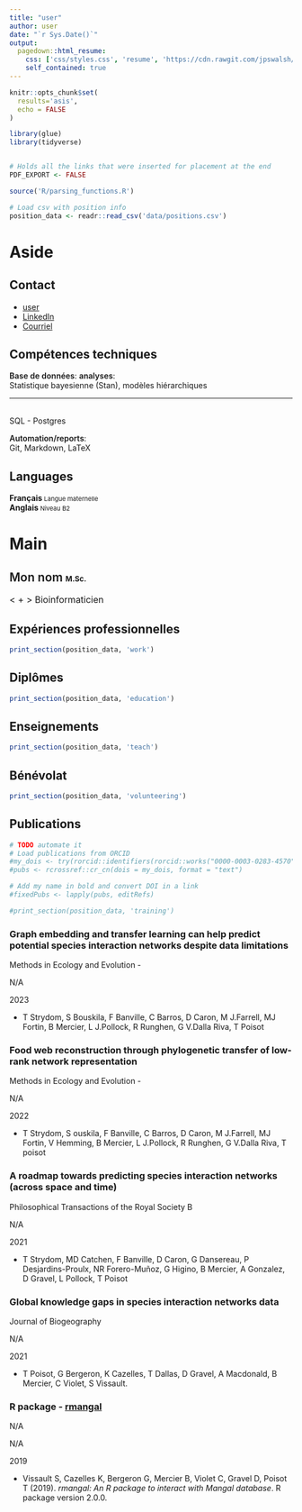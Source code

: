 ```yaml
---
title: "user"
author: user
date: "`r Sys.Date()`"
output:
  pagedown::html_resume:
    css: ['css/styles.css', 'resume', 'https://cdn.rawgit.com/jpswalsh/academicons/master/css/academicons.min.css']
    self_contained: true
---
```


```r
knitr::opts_chunk$set(
  results='asis',
  echo = FALSE
)

library(glue)
library(tidyverse)


# Holds all the links that were inserted for placement at the end
PDF_EXPORT <- FALSE

source('R/parsing_functions.R')

# Load csv with position info
position_data <- readr::read_csv('data/positions.csv')
```


Aside
================================================================================

Contact {#contact}
--------------------------------------------------------------------------------
- <i class="fa fa-github"></i> [user](https://github.com/user)
- <i class="fa-brands fa-linkedin"></i> [LinkedIn](https://www.linkedin.com/in/mon-nom-2504321b0/)
- <i class="fa fa-envelope"></i> <a href="mailto:test@icloud.com">Courriel</a>



Compétences techniques
------------------------------------
<span style="font-weight:600;">Base de données</span>:
<span style="font-weight:600;">analyses</span>: <br> Statistique bayesienne (Stan), modèles hiérarchiques <br>



------------------------------------

 <br>SQL - Postgres<br>

<span style="font-weight:600;">Automation/reports</span>: <br>Git, Markdown, LaTeX<br> 


Languages
------------------------------------
**Français**<span style="font-size:11px;"> Langue maternelle</span><br>
**Anglais**<span style="font-size:11px;"> Niveau B2</span><br>


Main
================================================================================

 <span style="font-weight:600">Mon nom</span> <span style="font-size: 13px;">M.Sc.</span>{#title}
--------------------------------------------------------------------------------

 
<span style="font-size: 1rem;">< <i class="fa fa-bar-chart"></i> + <i class="fa fa-laptop"></i> > Bioinformaticien </span>

Expériences professionnelles {data-icon=laptop}
--------------------------------------------------------------------------------
```r
print_section(position_data, 'work')
```

Diplômes {data-icon=graduation-cap data-concise=true}
--------------------------------------------------------------------------------
```r
print_section(position_data, 'education')
```

Enseignements {data-icon=chalkboard-teacher}
--------------------------------------------------------------------------------
```r
print_section(position_data, 'teach')
```

Bénévolat {data-icon=chalkboard-teacher}
--------------------------------------------------------------------------------
```r
print_section(position_data, 'volunteering')
```

Publications {data-icon=book}
--------------------------------------------------------------------------------
```r
# TODO automate it 
# Load publications from ORCID
#my_dois <- try(rorcid::identifiers(rorcid::works("0000-0003-0283-4570")))
#pubs <- rcrossref::cr_cn(dois = my_dois, format = "text")

# Add my name in bold and convert DOI in a link
#fixedPubs <- lapply(pubs, editRefs)

#print_section(position_data, 'training')
```

### Graph embedding and transfer learning can help predict potential species interaction networks despite data limitations

Methods in Ecology and Evolution - <a href=" https://doi.org/10.1111/2041-210X.14228"><i class="ai ai-doi"></i></a>

N/A

2023

- T Strydom, S Bouskila, F Banville, C Barros, D Caron, M J.Farrell, MJ Fortin, B Mercier, L J.Pollock, R Runghen, G V.Dalla Riva, T Poisot

### Food web reconstruction through phylogenetic transfer of low-rank network representation

Methods in Ecology and Evolution - <a href="https://doi.org/10.1111/2041-210X.13835"><i class="ai ai-doi"></i></a>

N/A

2022

- T Strydom, S ouskila, F Banville, C Barros, D Caron, M J.Farrell, MJ Fortin, V Hemming, B Mercier, L J.Pollock, R Runghen, G V.Dalla Riva, T poisot

### A roadmap towards predicting species interaction networks (across space and time)

Philosophical Transactions of the Royal Society B <a href="https://doi.org/10.1098/rstb.2021.0063"><i class="ai ai-doi"></i></a>

N/A

2021

- T Strydom, MD Catchen, F Banville, D Caron, G Dansereau, P Desjardins-Proulx, NR Forero-Muñoz, G Higino, B Mercier, A Gonzalez, D Gravel, L Pollock, T Poisot

### Global knowledge gaps in species interaction networks data

Journal of Biogeography <a href="https://doi.org/10.1111/jbi.14127"><i class="ai ai-doi"></i></a>

N/A

2021

- T Poisot, G Bergeron, K Cazelles, T Dallas, D Gravel, A Macdonald, B Mercier, C Violet, S Vissault.

### R package - [rmangal](https://docs.ropensci.org/rmangal/)

N/A

N/A

2019

- Vissault S, Cazelles K, Bergeron G, Mercier B, Violet C, Gravel D,
Poisot T (2019). _rmangal: An R package to interact with Mangal
database_. R package version 2.0.0.

